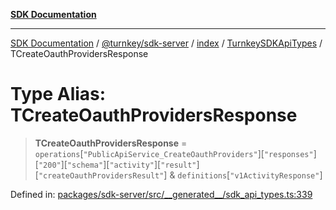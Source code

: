 [**SDK Documentation**](../../../../../../README.mdx)

***

[SDK Documentation](../../../../../../packages.mdx) / [@turnkey/sdk-server](../../../../README.mdx) / [index](../../../README.mdx) / [TurnkeySDKApiTypes](../README.mdx) / TCreateOauthProvidersResponse

# Type Alias: TCreateOauthProvidersResponse

> **TCreateOauthProvidersResponse** = `operations`\[`"PublicApiService_CreateOauthProviders"`\]\[`"responses"`\]\[`"200"`\]\[`"schema"`\]\[`"activity"`\]\[`"result"`\]\[`"createOauthProvidersResult"`\] & `definitions`\[`"v1ActivityResponse"`\]

Defined in: [packages/sdk-server/src/\_\_generated\_\_/sdk\_api\_types.ts:339](https://github.com/tkhq/sdk/blob/078f5423e923fbd1d7fd39440402d7f01d09c3d0/packages/sdk-server/src/__generated__/sdk_api_types.ts#L339)
